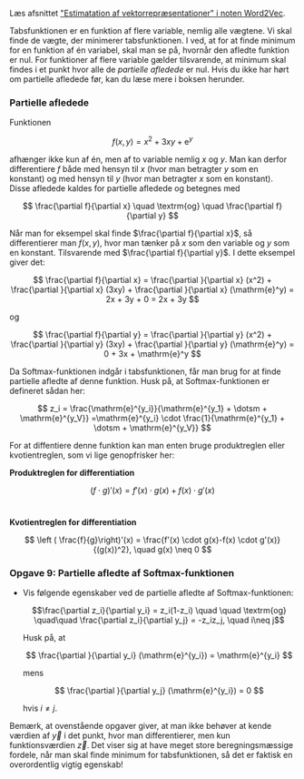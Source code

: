 Læs afsnittet [\"Estimatation af vektorrepræsentationer\" i noten Word2Vec](/materialer/sprogmodeller/word2vec.qmd#estimation-af-vektorrepræsentationer). 


Tabsfunktionen er en funktion af flere variable, nemlig alle vægtene. Vi skal finde de vægte, der minimerer tabsfunktionen. I ved, at for at finde minimum for en funktion af én variabel, skal man se på, hvornår den afledte funktion er nul. For funktioner af flere variable gælder tilsvarende, at minimum skal findes i et punkt hvor alle de *partielle afledede* er nul. Hvis du ikke har hørt om partielle afledede før, kan du læse mere i boksen herunder.

::: {.callout-tip collapse="true" appearance="minimal"}

### Partielle afledede

Funktionen

$$
f(x,y) = x^2+3xy+\mathrm{e}^y
$$

afhænger ikke kun af én, men af to variable nemlig $x$ og $y$. Man kan derfor differentiere $f$ både med hensyn til $x$ (hvor man betragter $y$ som en konstant) og med hensyn til $y$ (hvor man betragter $x$ som en konstant). Disse afledede kaldes for partielle afledede og betegnes med

$$
\frac{\partial f}{\partial x} \quad \textrm{og} \quad \frac{\partial f}{\partial y}
$$

Når man for eksempel skal finde $\frac{\partial f}{\partial x}$, så differentierer man $f(x,y)$, hvor man tænker på $x$ som den variable og $y$ som en konstant. Tilsvarende med $\frac{\partial f}{\partial y}$. I dette eksempel giver det:

$$
\frac{\partial f}{\partial x} = \frac{\partial }{\partial x} (x^2) + \frac{\partial }{\partial x} (3xy) + \frac{\partial }{\partial x} (\mathrm{e}^y) = 2x + 3y + 0 = 2x + 3y
$$

og 

$$
\frac{\partial f}{\partial y} = \frac{\partial }{\partial y} (x^2) + \frac{\partial }{\partial y} (3xy) + \frac{\partial }{\partial y} (\mathrm{e}^y) = 0 + 3x + \mathrm{e}^y
$$

:::

Da Softmax-funktionen indgår i tabsfunktionen, får man brug for at finde partielle afledte af denne funktion. Husk på, at Softmax-funktionen er defineret sådan her:

$$
z_i = \frac{\mathrm{e}^{y_i}}{\mathrm{e}^{y_1} + \dotsm + \mathrm{e}^{y_V}} =\mathrm{e}^{y_i} \cdot \frac{1}{\mathrm{e}^{y_1} + \dotsm + \mathrm{e}^{y_V}} 
$$

For at diffentiere denne funktion kan man enten bruge produktreglen eller kvotientreglen, som vi lige genopfrisker her:

::: {.highlight }

**Produktreglen for differentiation**

$$
\left ( f \cdot g\right)'(x) = f'(x)\cdot g(x) + f(x) \cdot g'(x)
$$
\

**Kvotientreglen for differentiation **

$$
\left ( \frac{f}{g}\right)'(x) = \frac{f'(x) \cdot g(x)-f(x) \cdot g'(x)}{(g(x))^2}, \quad g(x) \neq 0
$$
:::



::: {.callout-note collapse="false" appearance="minimal"}

### Opgave 9: Partielle afledte af Softmax-funktionen

    
* Vis følgende egenskaber ved de partielle afledte af Softmax-funktionen:

   $$\frac{\partial z_i}{\partial y_i} = z_i(1-z_i) \quad \quad \textrm{og} \quad\quad \frac{\partial z_i}{\partial y_j} = -z_iz_j, \quad i\neq j$$

   Husk på, at

   $$
   \frac{\partial }{\partial y_i} (\mathrm{e}^{y_i}) = \mathrm{e}^{y_i} 
   $$

   mens

   $$
   \frac{\partial }{\partial y_j} (\mathrm{e}^{y_i}) = 0   
   $$

   hvis $i \neq j$.

:::

Bemærk, at ovenstående opgaver giver, at man ikke behøver at kende værdien af $\vec{y}$ i det punkt, hvor man differentierer, men kun funktionsværdien $\vec{z}$. Det viser sig at have meget store beregningsmæssige fordele, når man skal finde minimum for tabsfunktionen, så det er faktisk en overordentlig vigtig egenskab!
